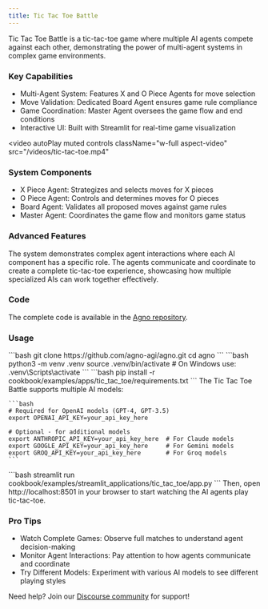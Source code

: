 ```yaml
---
title: Tic Tac Toe Battle
---
```


Tic Tac Toe Battle is a tic-tac-toe game where multiple AI agents compete against each other, demonstrating the power of multi-agent systems in complex game environments.

### Key Capabilities
- Multi-Agent System: Features X and O Piece Agents for move selection
- Move Validation: Dedicated Board Agent ensures game rule compliance
- Game Coordination: Master Agent oversees the game flow and end conditions
- Interactive UI: Built with Streamlit for real-time game visualization

<video
  autoPlay
  muted
  controls
  className="w-full aspect-video"
  src="/videos/tic-tac-toe.mp4"
></video>

### System Components
- X Piece Agent: Strategizes and selects moves for X pieces
- O Piece Agent: Controls and determines moves for O pieces
- Board Agent: Validates all proposed moves against game rules
- Master Agent: Coordinates the game flow and monitors game status

### Advanced Features
The system demonstrates complex agent interactions where each AI component has a specific role. The agents communicate and coordinate to create a complete tic-tac-toe experience, showcasing how multiple specialized AIs can work together effectively.

### Code
The complete code is available in the [Agno repository](https://github.com/agno-agi/agno/tree/main/cookbook/examples/apps/tic_tac_toe).

### Usage
<Steps>
  <Step title="Clone the repository">
    ```bash
    git clone https://github.com/agno-agi/agno.git
    cd agno
    ```
  </Step>

  <Step title="Create a Virtual Environment">
    ```bash
    python3 -m venv .venv
    source .venv/bin/activate  # On Windows use: .venv\Scripts\activate
    ```
  </Step>

  <Step title="Install Dependencies">
    ```bash
    pip install -r cookbook/examples/apps/tic_tac_toe/requirements.txt
    ```
  </Step>

  <Step title="Set up API Keys">
    The Tic Tac Toe Battle supports multiple AI models:

    ```bash
    # Required for OpenAI models (GPT-4, GPT-3.5)
    export OPENAI_API_KEY=your_api_key_here
    
    # Optional - for additional models
    export ANTHROPIC_API_KEY=your_api_key_here  # For Claude models
    export GOOGLE_API_KEY=your_api_key_here     # For Gemini models
    export GROQ_API_KEY=your_api_key_here       # For Groq models
    ```
  </Step>

  <Step title="Launch the App">
    ```bash
    streamlit run cookbook/examples/streamlit_applications/tic_tac_toe/app.py
    ```
  </Step>

  <Step title="Open the App">
    Then, open http://localhost:8501 in your browser to start watching the AI agents play tic-tac-toe.
  </Step>
</Steps>

### Pro Tips
- Watch Complete Games: Observe full matches to understand agent decision-making
- Monitor Agent Interactions: Pay attention to how agents communicate and coordinate
- Try Different Models: Experiment with various AI models to see different playing styles

Need help? Join our [Discourse community](https://agno.link/community) for support!